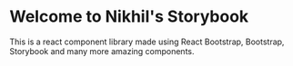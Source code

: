 
<Meta title="Storybook/Introduction" />

# Welcome to Nikhil's Storybook

<p className="fs-5">
  This is a react component library made using React Bootstrap, Bootstrap,
  Storybook and many more amazing components.
</p>
